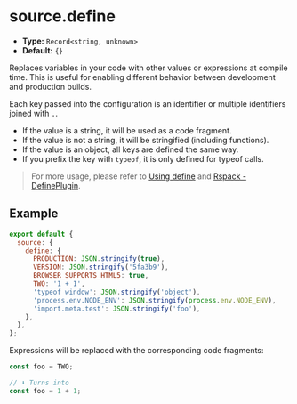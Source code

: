 # source.define

- **Type:** `Record<string, unknown>`
- **Default:** `{}`

Replaces variables in your code with other values or expressions at compile time. This is useful for enabling different behavior between development and production builds.

Each key passed into the configuration is an identifier or multiple identifiers joined with `.`.

- If the value is a string, it will be used as a code fragment.
- If the value is not a string, it will be stringified (including functions).
- If the value is an object, all keys are defined the same way.
- If you prefix the key with `typeof`, it is only defined for typeof calls.

> For more usage, please refer to [Using define](/guide/advanced/env-vars#using-define) and [Rspack - DefinePlugin](https://rspack.rs/plugins/webpack/define-plugin).

## Example

```js
export default {
  source: {
    define: {
      PRODUCTION: JSON.stringify(true),
      VERSION: JSON.stringify('5fa3b9'),
      BROWSER_SUPPORTS_HTML5: true,
      TWO: '1 + 1',
      'typeof window': JSON.stringify('object'),
      'process.env.NODE_ENV': JSON.stringify(process.env.NODE_ENV),
      'import.meta.test': JSON.stringify('foo'),
    },
  },
};
```

Expressions will be replaced with the corresponding code fragments:

```js
const foo = TWO;

// ⬇️ Turns into
const foo = 1 + 1;
```
